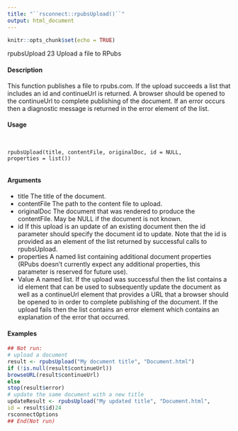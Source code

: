```yaml
---
title: "``rsconnect::rpubsUpload()``"
output: html_document
---
```


```r
knitr::opts_chunk$set(echo = TRUE)
```

rpubsUpload
23
Upload a file to RPubs

#### Description

This function publishes a file to rpubs.com. If the upload succeeds a list that includes an id and continueUrl is returned. A browser should be opened to the continueUrl to complete publishing of the document. If an error occurs then a diagnostic message is returned in the error element of the list.

#### Usage
<pre><code>

rpubsUpload(title, contentFile, originalDoc, id = NULL,
properties = list())

</code></pre>
#### Arguments

* title The title of the document.
* contentFile The path to the content file to upload.
* originalDoc The document that was rendered to produce the contentFile. May be NULL if the document is not known.
* id If this upload is an update of an existing document then the id parameter should specify the document id to update. Note that the id is provided as an element of
the list returned by successful calls to rpubsUpload.
* properties A named list containing additional document properties (RPubs doesn’t currently expect any additional properties, this parameter is reserved for future use).
* Value A named list. If the upload was successful then the list contains a id element that can be used to subsequently update the document as well as a continueUrl element that provides a URL that a browser should be opened to in order to complete publishing of the document. If the upload fails then the list contains an error element which contains an explanation of the error that occurred.

#### Examples
```r

## Not run:
# upload a document
result <- rpubsUpload("My document title", "Document.html")
if (!is.null(result$continueUrl))
browseURL(result$continueUrl)
else
stop(result$error)
# update the same document with a new title
updateResult <- rpubsUpload("My updated title", "Document.html",
id = result$id)24
rsconnectOptions
## End(Not run)
```